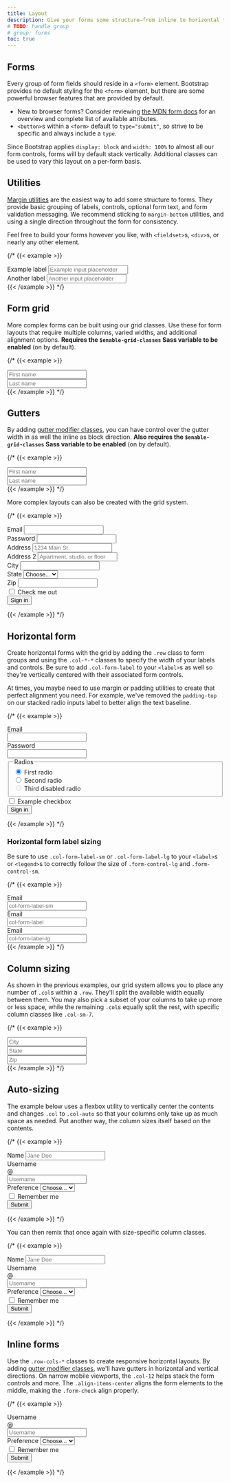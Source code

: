 ```yaml
---
title: Layout
description: Give your forms some structure—from inline to horizontal to custom grid implementations—with our form layout options.
# TODO: handle group
# group: forms
toc: true
---
```


## Forms

Every group of form fields should reside in a `<form>` element. Bootstrap provides no default styling for the `<form>` element, but there are some powerful browser features that are provided by default.

- New to browser forms? Consider reviewing [the MDN form docs](https://developer.mozilla.org/en-US/docs/Web/HTML/Element/form) for an overview and complete list of available attributes.
- `<button>`s within a `<form>` default to `type="submit"`, so strive to be specific and always include a `type`.

Since Bootstrap applies `display: block` and `width: 100%` to almost all our form controls, forms will by default stack vertically. Additional classes can be used to vary this layout on a per-form basis.

## Utilities

[Margin utilities]([[docsref:/utilities/spacing]]) are the easiest way to add some structure to forms. They provide basic grouping of labels, controls, optional form text, and form validation messaging. We recommend sticking to `margin-bottom` utilities, and using a single direction throughout the form for consistency.

Feel free to build your forms however you like, with `<fieldset>`s, `<div>`s, or nearly any other element.

{/* {{< example >}}
<div class="mb-3">
  <label for="formGroupExampleInput" class="form-label">Example label</label>
  <input type="text" class="form-control" id="formGroupExampleInput" placeholder="Example input placeholder">
</div>
<div class="mb-3">
  <label for="formGroupExampleInput2" class="form-label">Another label</label>
  <input type="text" class="form-control" id="formGroupExampleInput2" placeholder="Another input placeholder">
</div>
{{< /example >}} */}

## Form grid

More complex forms can be built using our grid classes. Use these for form layouts that require multiple columns, varied widths, and additional alignment options. **Requires the `$enable-grid-classes` Sass variable to be enabled** (on by default).

{/* {{< example >}}
<div class="row">
  <div class="col">
    <input type="text" class="form-control" placeholder="First name" aria-label="First name">
  </div>
  <div class="col">
    <input type="text" class="form-control" placeholder="Last name" aria-label="Last name">
  </div>
</div>
{{< /example >}} */}

## Gutters

By adding [gutter modifier classes]([[docsref:/layout/gutters]]), you can have control over the gutter width in as well the inline as block direction. **Also requires the `$enable-grid-classes` Sass variable to be enabled** (on by default).

{/* {{< example >}}
<div class="row g-3">
  <div class="col">
    <input type="text" class="form-control" placeholder="First name" aria-label="First name">
  </div>
  <div class="col">
    <input type="text" class="form-control" placeholder="Last name" aria-label="Last name">
  </div>
</div>
{{< /example >}} */}

More complex layouts can also be created with the grid system.

{/* {{< example >}}
<form class="row g-3">
  <div class="col-md-6">
    <label for="inputEmail4" class="form-label">Email</label>
    <input type="email" class="form-control" id="inputEmail4">
  </div>
  <div class="col-md-6">
    <label for="inputPassword4" class="form-label">Password</label>
    <input type="password" class="form-control" id="inputPassword4">
  </div>
  <div class="col-12">
    <label for="inputAddress" class="form-label">Address</label>
    <input type="text" class="form-control" id="inputAddress" placeholder="1234 Main St">
  </div>
  <div class="col-12">
    <label for="inputAddress2" class="form-label">Address 2</label>
    <input type="text" class="form-control" id="inputAddress2" placeholder="Apartment, studio, or floor">
  </div>
  <div class="col-md-6">
    <label for="inputCity" class="form-label">City</label>
    <input type="text" class="form-control" id="inputCity">
  </div>
  <div class="col-md-4">
    <label for="inputState" class="form-label">State</label>
    <select id="inputState" class="form-select">
      <option selected>Choose...</option>
      <option>...</option>
    </select>
  </div>
  <div class="col-md-2">
    <label for="inputZip" class="form-label">Zip</label>
    <input type="text" class="form-control" id="inputZip">
  </div>
  <div class="col-12">
    <div class="form-check">
      <input class="form-check-input" type="checkbox" id="gridCheck">
      <label class="form-check-label" for="gridCheck">
        Check me out
      </label>
    </div>
  </div>
  <div class="col-12">
    <button type="submit" class="btn btn-primary">Sign in</button>
  </div>
</form>
{{< /example >}} */}

## Horizontal form

Create horizontal forms with the grid by adding the `.row` class to form groups and using the `.col-*-*` classes to specify the width of your labels and controls. Be sure to add `.col-form-label` to your `<label>`s as well so they're vertically centered with their associated form controls.

At times, you maybe need to use margin or padding utilities to create that perfect alignment you need. For example, we've removed the `padding-top` on our stacked radio inputs label to better align the text baseline.

{/* {{< example >}}
<form>
  <div class="row mb-3">
    <label for="inputEmail3" class="col-sm-2 col-form-label">Email</label>
    <div class="col-sm-10">
      <input type="email" class="form-control" id="inputEmail3">
    </div>
  </div>
  <div class="row mb-3">
    <label for="inputPassword3" class="col-sm-2 col-form-label">Password</label>
    <div class="col-sm-10">
      <input type="password" class="form-control" id="inputPassword3">
    </div>
  </div>
  <fieldset class="row mb-3">
    <legend class="col-form-label col-sm-2 pt-0">Radios</legend>
    <div class="col-sm-10">
      <div class="form-check">
        <input class="form-check-input" type="radio" name="gridRadios" id="gridRadios1" value="option1" checked>
        <label class="form-check-label" for="gridRadios1">
          First radio
        </label>
      </div>
      <div class="form-check">
        <input class="form-check-input" type="radio" name="gridRadios" id="gridRadios2" value="option2">
        <label class="form-check-label" for="gridRadios2">
          Second radio
        </label>
      </div>
      <div class="form-check disabled">
        <input class="form-check-input" type="radio" name="gridRadios" id="gridRadios3" value="option3" disabled>
        <label class="form-check-label" for="gridRadios3">
          Third disabled radio
        </label>
      </div>
    </div>
  </fieldset>
  <div class="row mb-3">
    <div class="col-sm-10 offset-sm-2">
      <div class="form-check">
        <input class="form-check-input" type="checkbox" id="gridCheck1">
        <label class="form-check-label" for="gridCheck1">
          Example checkbox
        </label>
      </div>
    </div>
  </div>
  <button type="submit" class="btn btn-primary">Sign in</button>
</form>
{{< /example >}} */}

### Horizontal form label sizing

Be sure to use `.col-form-label-sm` or `.col-form-label-lg` to your `<label>`s or `<legend>`s to correctly follow the size of `.form-control-lg` and `.form-control-sm`.

{/* {{< example >}}
<div class="row mb-3">
  <label for="colFormLabelSm" class="col-sm-2 col-form-label col-form-label-sm">Email</label>
  <div class="col-sm-10">
    <input type="email" class="form-control form-control-sm" id="colFormLabelSm" placeholder="col-form-label-sm">
  </div>
</div>
<div class="row mb-3">
  <label for="colFormLabel" class="col-sm-2 col-form-label">Email</label>
  <div class="col-sm-10">
    <input type="email" class="form-control" id="colFormLabel" placeholder="col-form-label">
  </div>
</div>
<div class="row">
  <label for="colFormLabelLg" class="col-sm-2 col-form-label col-form-label-lg">Email</label>
  <div class="col-sm-10">
    <input type="email" class="form-control form-control-lg" id="colFormLabelLg" placeholder="col-form-label-lg">
  </div>
</div>
{{< /example >}} */}

## Column sizing

As shown in the previous examples, our grid system allows you to place any number of `.col`s within a `.row`. They'll split the available width equally between them. You may also pick a subset of your columns to take up more or less space, while the remaining `.col`s equally split the rest, with specific column classes like `.col-sm-7`.

{/* {{< example >}}
<div class="row g-3">
  <div class="col-sm-7">
    <input type="text" class="form-control" placeholder="City" aria-label="City">
  </div>
  <div class="col-sm">
    <input type="text" class="form-control" placeholder="State" aria-label="State">
  </div>
  <div class="col-sm">
    <input type="text" class="form-control" placeholder="Zip" aria-label="Zip">
  </div>
</div>
{{< /example >}} */}

## Auto-sizing

The example below uses a flexbox utility to vertically center the contents and changes `.col` to `.col-auto` so that your columns only take up as much space as needed. Put another way, the column sizes itself based on the contents.

{/* {{< example >}}
<form class="row gy-2 gx-3 align-items-center">
  <div class="col-auto">
    <label class="visually-hidden" for="autoSizingInput">Name</label>
    <input type="text" class="form-control" id="autoSizingInput" placeholder="Jane Doe">
  </div>
  <div class="col-auto">
    <label class="visually-hidden" for="autoSizingInputGroup">Username</label>
    <div class="input-group">
      <div class="input-group-text">@</div>
      <input type="text" class="form-control" id="autoSizingInputGroup" placeholder="Username">
    </div>
  </div>
  <div class="col-auto">
    <label class="visually-hidden" for="autoSizingSelect">Preference</label>
    <select class="form-select" id="autoSizingSelect">
      <option selected>Choose...</option>
      <option value="1">One</option>
      <option value="2">Two</option>
      <option value="3">Three</option>
    </select>
  </div>
  <div class="col-auto">
    <div class="form-check">
      <input class="form-check-input" type="checkbox" id="autoSizingCheck">
      <label class="form-check-label" for="autoSizingCheck">
        Remember me
      </label>
    </div>
  </div>
  <div class="col-auto">
    <button type="submit" class="btn btn-primary">Submit</button>
  </div>
</form>
{{< /example >}} */}

You can then remix that once again with size-specific column classes.

{/* {{< example >}}
<form class="row gx-3 gy-2 align-items-center">
  <div class="col-sm-3">
    <label class="visually-hidden" for="specificSizeInputName">Name</label>
    <input type="text" class="form-control" id="specificSizeInputName" placeholder="Jane Doe">
  </div>
  <div class="col-sm-3">
    <label class="visually-hidden" for="specificSizeInputGroupUsername">Username</label>
    <div class="input-group">
      <div class="input-group-text">@</div>
      <input type="text" class="form-control" id="specificSizeInputGroupUsername" placeholder="Username">
    </div>
  </div>
  <div class="col-sm-3">
    <label class="visually-hidden" for="specificSizeSelect">Preference</label>
    <select class="form-select" id="specificSizeSelect">
      <option selected>Choose...</option>
      <option value="1">One</option>
      <option value="2">Two</option>
      <option value="3">Three</option>
    </select>
  </div>
  <div class="col-auto">
    <div class="form-check">
      <input class="form-check-input" type="checkbox" id="autoSizingCheck2">
      <label class="form-check-label" for="autoSizingCheck2">
        Remember me
      </label>
    </div>
  </div>
  <div class="col-auto">
    <button type="submit" class="btn btn-primary">Submit</button>
  </div>
</form>
{{< /example >}} */}

## Inline forms

Use the `.row-cols-*` classes to create responsive horizontal layouts. By adding [gutter modifier classes]([[docsref:/layout/gutters]]), we'll have gutters in horizontal and vertical directions. On narrow mobile viewports, the `.col-12` helps stack the form controls and more. The `.align-items-center` aligns the form elements to the middle, making the `.form-check` align properly.

{/* {{< example >}}
<form class="row row-cols-lg-auto g-3 align-items-center">
  <div class="col-12">
    <label class="visually-hidden" for="inlineFormInputGroupUsername">Username</label>
    <div class="input-group">
      <div class="input-group-text">@</div>
      <input type="text" class="form-control" id="inlineFormInputGroupUsername" placeholder="Username">
    </div>
  </div>

  <div class="col-12">
    <label class="visually-hidden" for="inlineFormSelectPref">Preference</label>
    <select class="form-select" id="inlineFormSelectPref">
      <option selected>Choose...</option>
      <option value="1">One</option>
      <option value="2">Two</option>
      <option value="3">Three</option>
    </select>
  </div>

  <div class="col-12">
    <div class="form-check">
      <input class="form-check-input" type="checkbox" id="inlineFormCheck">
      <label class="form-check-label" for="inlineFormCheck">
        Remember me
      </label>
    </div>
  </div>

  <div class="col-12">
    <button type="submit" class="btn btn-primary">Submit</button>
  </div>
</form>
{{< /example >}} */}

